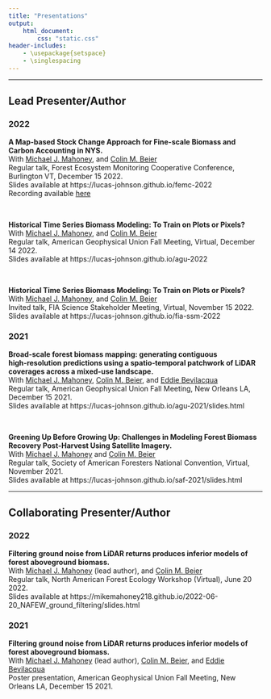 ```yaml
---
title: "Presentations"
output: 
    html_document:
        css: "static.css"
header-includes:
    - \usepackage{setspace}
    - \singlespacing
---
```


---

## Lead Presenter/Author

### 2022

**A Map-based Stock Change Approach for Fine-scale Biomass and Carbon Accounting in NYS.** \
With [Michael J. Mahoney](https://www.mm218.dev/), and [Colin M. Beier](https://www.esf.edu/faculty/beier/) \
Regular talk, Forest Ecosystem Monitoring Cooperative Conference, Burlington VT, December 15 2022.\
Slides available at https://lucas-johnson.github.io/femc-2022 \
Recording available [here](https://streaming.uvm.edu/watch/47449/a-map-based-stock-change-approach-for-fine-scale-biomass-and-carbon-accounting-in-new-york-state/)

<br>

**Historical Time Series Biomass Modeling: To Train on Plots or Pixels?** \
With [Michael J. Mahoney](https://www.mm218.dev/), and [Colin M. Beier](https://www.esf.edu/faculty/beier/) \
Regular talk, American Geophysical Union Fall Meeting, Virtual, December 14 2022.\
Slides available at https://lucas-johnson.github.io/agu-2022

<br>

**Historical Time Series Biomass Modeling: To Train on Plots or Pixels?** \
With [Michael J. Mahoney](https://www.mm218.dev/), and [Colin M. Beier](https://www.esf.edu/faculty/beier/) \
Invited talk, FIA Science Stakeholder Meeting, Virtual, November 15 2022.\
Slides available at https://lucas-johnson.github.io/fia-ssm-2022

### 2021

**Broad‑scale forest biomass mapping: generating contiguous high‑resolution predictions using a spatio‑temporal patchwork of LiDAR coverages across a mixed‑use landscape.** \
With [Michael J. Mahoney](https://www.mm218.dev/), [Colin M. Beier](https://www.esf.edu/faculty/beier/), and [Eddie Bevilacqua](https://www.esf.edu/faculty/bevilacqua/)\
Regular talk, American Geophysical Union Fall Meeting, New Orleans LA, December 15 2021.\
Slides available at https://lucas-johnson.github.io/agu-2021/slides.html

<br>

**Greening Up Before Growing Up: Challenges in Modeling Forest Biomass Recovery Post‑Harvest Using Satellite Imagery.**\
With [Michael J. Mahoney](https://www.mm218.dev/) and [Colin M. Beier](https://www.esf.edu/faculty/beier/)\
Regular talk, Society of American Foresters National Convention, Virtual, November 2021.\
Slides available at https://lucas-johnson.github.io/saf-2021/slides.html

---

## Collaborating Presenter/Author

### 2022
**Filtering ground noise from LiDAR returns produces inferior models of forest aboveground biomass.**\
With [Michael J. Mahoney](https://www.mm218.dev/) (lead author), and [Colin M. Beier](https://www.esf.edu/faculty/beier/) \
Regular talk, North American Forest Ecology Workshop (Virtual), June 20 2022.\
Slides available at https://mikemahoney218.github.io/2022-06-20_NAFEW_ground_filtering/slides.html

### 2021

**Filtering ground noise from LiDAR returns produces inferior models of forest aboveground biomass.**\
With [Michael J. Mahoney](https://www.mm218.dev/) (lead author), [Colin M. Beier](https://www.esf.edu/faculty/beier/), and [Eddie Bevilacqua](https://www.esf.edu/faculty/bevilacqua/)\
Poster presentation, American Geophysical Union Fall Meeting, New Orleans LA, December 15 2021.\